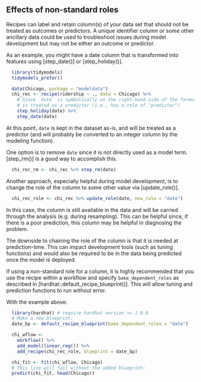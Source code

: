 ## Effects of non-standard roles


Recipes can label and retain column(s) of your data set that should not be treated as outcomes or predictors. A unique identifier column or some other ancillary data could be used to troubleshoot issues during model development but may not be either an outcome or predictor.

As an example, you might have a date column that is transformed into features using [step_date()] or [step_holiday()]. 

```r
  library(tidymodels)
  tidymodels_prefer()

  data(Chicago, package = "modeldata")
  chi_rec <- recipe(ridership ~ ., data = Chicago) %>% 
    # Since `date` is symbolically on the right-hand side of the formula, it
    # is treated as a predictor (i.e., has a role of "predictor")
    step_holiday(date) %>% 
    step_date(date)
```

At this point, `date` is kept in the dataset as-is, and will be treated as a predictor (and will probably be converted to an integer column by the modeling function). 

One option is to remove `date` since it is not directly used as a model term. [step_rm()] is a good way to accomplish this. 

```r
  chi_rec_rm <- chi_rec %>% step_rm(date)
```

Another approach, especially helpful during model development, is to change the role of the column to some other value via [update_role()]. 

```r
  chi_rec_role <- chi_rec %>% update_role(date, new_role = "date")
```

In this case, the column is still available in the data and will be carried through the analysis (e.g. during resampling). This can be helpful since, if there is a poor prediction, this column may be helpful in diagnosing the problem. 

The downside to chaining the role of the column is that it is needed at prediction-time. This can impact development tools (such as tuning functions) and would also be required to be in the data being predicted once the model is deployed. 

If using a non-standard role for a column, it is highly recommended that you use the recipe within a workflow and specify `bake_dependent_roles` as described in [hardhat::default_recipe_blueprint()]. This will allow tuning and prediction functions to run without error. 

With the example above:

```r
  library(hardhat) # require hardhat version >= 1.0.0
  # Make a new blueprint:
  date_bp <- default_recipe_blueprint(bake_dependent_roles = "date")

  chi_wflow <- 
    workflow() %>% 
    add_model(linear_reg()) %>% 
    add_recipe(chi_rec_role, blueprint = date_bp) 

  chi_fit <- fit(chi_wflow, Chicago)
  # This line will fail without the added blueprint:
  predict(chi_fit, head(Chicago))
```
